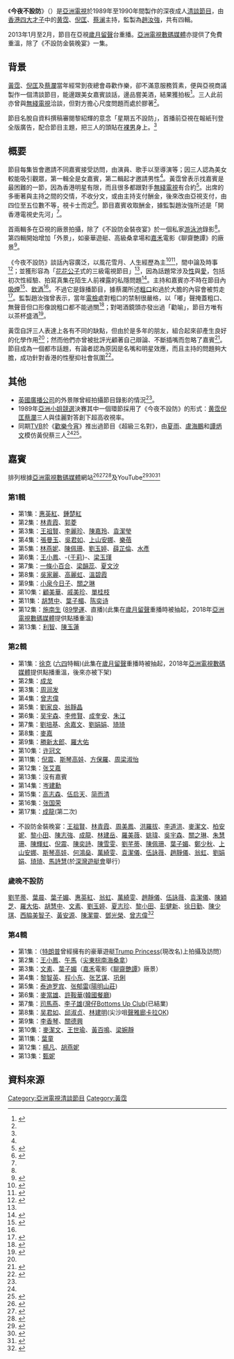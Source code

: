 {{otheruses|subject=香港倾谈节目|other=[[重庆电视台|重庆电视台]]所制作原名《今夜不设防》的都市女性情感节目|冷暖人生}}
{{亞視節目
|名稱 = 今夜不設防<br>
|英文名稱 = Celebrity Talk Show
|圖像 = ATV Jin Ye Bu She Fang logo.jpg
|別名 =
|類型 = 成人清談節目
|原創 = 
|主持 = [[黃霑|黃霑]]、[[倪匡|倪匡]]及[[蔡瀾|蔡瀾]]
|監製 = [[趙汝強|趙汝強]]
|編導 = 梁麗容、曾截容
|助理編導 = 陳家賢
|製作人 =
|編劇 = 馮偉濤（資料搜集及撰稿）
|編審 = 黎紹輝（資料撰稿審閱）
|故事 =
|演出 = 
|旁白 = 
|配音 = 
|海外推出日期 = 
|主題音樂 = *[[瑞士|瑞士]]樂隊{{tsl|en|Yello|}}的《{{tsl|en|Oh Yeah (Yello song)|}}》的前奏（片頭曲，自第一輯第三集起）
*[[英國|英國]]樂隊{{tsl|en|The Alan Parsons Project|}}的《{{tsl|en|Can't Take It with You|}}》的前奏（片尾曲，以及第一輯首兩集的片頭曲）
|主題曲 = 
|作曲 = 
|填詞 = 
|主唱 = 
|國家 = {{HKG-1959}}
|語言 = [[粵語|粵語]]
|季數 = 
|系列數 = 
|輯數 = 
|集數 = 45
|每集列表 = 
|製作年份 = 1989至1990年
|製作統籌 =
|副製作人 =
|共同製作人 =
|剪輯 =
|外景 =
|機位 =
|每集長 = 1小時（除了特輯《不設防金裝晚宴》和《歲晚不設防》）
|aTV-11播出日期 = *1989年3月10日至6月2日（第一輯）
*1989年6月9日至9月29日（第二輯）
*1989年9月2日（不設防金裝晚宴）
*1990年1月25日（歲晚不設防）
*1990年4月17日至8月7日（第四輯）
|aTV-11视频制式= [[480i|480i]]
|aTV-11音频制式= 
|aTV-11播出時間 = *逢星期五11:00至12:00（首兩輯）
*逢星期二10:35至11:35（第四輯）
*星期六10:35至12:35（不設防金裝晚宴）
|aTV-12播出日期= 
|aTV-12视频制式=
|aTV-12音频制式= 
|aTV-12播頻時間 = 
|官方網站 = 
|imdb_id =0277488
|tv_com_id =
}}

《'''今夜不設防'''》（{{lang-en|'''Celebrity Talk Show'''}}）是[[亞洲電視|亞洲電視]]於1989年至1990年間製作的深夜成人[[清談節目|清談節目]]，由[[香港四大才子|香港四大才子]]中的[[黄霑|黄霑]]、[[倪匡|倪匡]]、[[蔡澜|蔡澜]]主持，監製為[[趙汝強|趙汝強]]，共有四輯。

2013年1月至2月，節目在亞視[[歲月留聲|歲月留聲]]台重播。[[亞洲電視數碼媒體|亞洲電視數碼媒體]]亦提供了免費重溫，除了《不設防金裝晚宴》一集。

==背景==
[[黃霑|黃霑]]、[[倪匡|倪匡]]及[[蔡瀾|蔡瀾]]當年經常到夜總會尋歡作樂，卻不滿意服務質素，便與亞視商議製作一個清談節目，能邊跟美女嘉賓談話，邊品嘗美酒，結果獲拍板<ref>{{Cite news|url=https://hk.news.appledaily.com/local/daily/article/20041125/4464905|title=縱橫影視圈光輝30載：電視篇|author=|date=2004-11-25|work=蘋果日報|publisher=|accessdate=|language=|format=|archive-date=2019-08-28|archive-url=https://web.archive.org/web/20190828232225/https://hk.news.appledaily.com/local/daily/article/20041125/4464905|dead-url=no}}</ref>。三人此前亦曾與[[無綫電視|無綫電視]]洽談，但對方擔心尺度問題而處於膠著<ref name="光與影3"/>。

節目名脫自資料撰稿審閱黎紹輝的意念「星期五不設防」，首播前亞視在報紙刊登全版廣告，配合節目主題，把三人的頭貼在[[裸体|裸男]]身上。<ref name="光與影3"/>

==概要==
節目每集皆會邀請不同嘉賓接受訪問，由演員、歌手以至導演等；因三人認為美女較能吸引觀眾，第一輯全是女嘉賓，第二輯起才邀請男性<ref name="光與影3"/>。黃霑曾表示找嘉賓是最困難的一節，因為香港明星有限，而且很多都跟對手[[電視廣播有限公司|無綫電視]]有合約<ref name="罡">{{Cite news|url=http://eresources.nlb.gov.sg/newspapers/Digitised/Article/lhwb19890915-1.2.30.3|title=《今夜不設防》 每集製作費三萬元|author=罡槁|date=1989-09-15|work=聯合晚報|publisher=|accessdate=|language=|format=|archive-date=2020-08-09|archive-url=https://web.archive.org/web/20200809085213/https://eresources.nlb.gov.sg/newspapers/Digitised/Article/lhwb19890915-1.2.30.3|dead-url=no}}</ref>。出席的多衝著與主持之間的交情，不收分文，或由主持支付酬金，後來改由亞視支付，由四位至五位數不等，視卡士而定<ref>{{Cite news|url=|title=今夜不設防受歡迎三名咀加薪續約|author=|date=1989-05-12|work=華僑日報|publisher=香港 : 華僑日報有限公司|accessdate=|language=|format=}}</ref>。節目嘉賓收取酬金，據監製趙汝強所述是「開香港電視史先河」<ref name="光與影3"/>。

首兩輯多在亞視的廠景拍攝，除了《不設防金裝夜宴》於一個私家[[游泳池|游泳池]]錄影<ref name="蔡"/>。第四輯開始增加「外景」，如豪華遊艇、高級桑拿場和[[橙天嘉禾|嘉禾]]電影《聊齋艷譚》的廠景<ref>{{Cite news|url=|title=今夜不設防問題尖銳三名咀親入片場探訪港日三豔星|author=|date=1990-04-17|work=華僑日報|publisher=|accessdate=|language=|format=}}</ref>。

《今夜不設防》談話內容廣泛，以風花雪月、人生經歷為主<ref>{{Cite news|url=https://www.orientalsunday.hk/318511/%e6%9c%80%e6%96%b0%e5%a8%9b%e8%81%9e/%e5%93%a5%e5%93%a5-%e5%bc%b5%e5%9c%8b%e6%a6%ae-%e9%81%ba%e6%86%be/|title=「你哋竟然噓我！」哥哥張國榮眼濕濕自爆人生最遺憾的3件事|author=|date=|work=東方新地|publisher=|accessdate=|language=|format=|archive-date=2019-09-03|archive-url=https://web.archive.org/web/20190903060306/https://www.orientalsunday.hk/318511/%e6%9c%80%e6%96%b0%e5%a8%9b%e8%81%9e/%e5%93%a5%e5%93%a5-%e5%bc%b5%e5%9c%8b%e6%a6%ae-%e9%81%ba%e6%86%be/|dead-url=no}}</ref><ref>{{Cite news|url=|title=成龍上今夜不設防　　彩前所未有舌粲蓮花妙語如珠坦言讀書少常吃虧|author=|date=1989-06-24|work=華僑日報|publisher=|accessdate=|language=|format=}}</ref>，間中論及時事<ref>{{Cite web|title=對中大學生會六四聲明 我痛心疾首|url=https://www.inmediahk.net/node/1049839|accessdate=|author=鄧小樺|date=2017-06-04|format=|publisher=香港獨立媒體|language=|archive-date=2020-04-26|archive-url=https://web.archive.org/web/20200426100812/http://www.inmediahk.net/node/1049839|dead-url=no}}</ref>；並獲形容為「[[花花公子|花花公子]]式的三級電視節目」<ref name="鍾"/>，因為話題常涉及[[性愛|性]]與[[愛|愛]]，包括初次性經驗、拍寫真集在陌生人前裸露的私隱問題<ref>{{Cite news|url=http://eresources.nlb.gov.sg/newspapers/Digitised/Article/lhwb19890706-1.2.36.1.1|title=探討女星的內心世界 《今夜不設防》重輕鬆|author=|date=1989-07-06|work=聯合晚報|publisher=|accessdate=|language=|format=|archive-date=2020-08-09|archive-url=https://web.archive.org/web/20200809090507/https://eresources.nlb.gov.sg/newspapers/Digitised/Article/lhwb19890706-1.2.36.1.1|dead-url=no}}</ref>。主持和嘉賓亦不時在節目內[[吸煙|吸煙]]<ref name="月">{{Cite book|edition=Chu ban|title=Yuebashi : shi ni men zou de tai kuai, hai shi wo zou de tai man?|url=https://www.worldcat.org/oclc/859828029|location=Xianggang|isbn=9789881749253|oclc=859828029|last=Yuebashi.|last2=月巴氏.|page=107}}</ref>、[[飲酒|飲酒]]<ref name="月"/>。不過它是錄播節目，據蔡瀾所述[[髒話|粗口]]和過於大膽的內容會被剪走<ref name="蔡">{{Cite book|title=蔡瀾談人與人溝通|last=|author=潘國駒、何華|publisher=八方文化創作室|year=2015|isbn=9813206357|location=|pages=102}}</ref>。監製趙汝強曾表示，當年[[审查制度|電檢]]處對粗口的禁制很嚴格，以「嘟」聲掩蓋粗口、無聲音但口形像說粗口都不能過關<ref NAME="atv">{{cite AV media |people=[[甘國亮|甘國亮]]、趙汝強 |date=2012-06-29|title=[亞視百人（第107集）|trans-title= |medium=電視節目|language=zh-yue|url= |access-date= |archive-url= |archive-date= |format= |time=|location=HK|publisher=ATV|id= |isbn= |oclc= |quote= |ref= }}</ref>；對喝酒鏡頭亦發出過「勸喻」，節目方唯有以茶杯盛酒<ref name="光與影3">{{Cite book|edition=Chu ban|title=Guang yu ying de ji ti hui yi. III|url=https://www.worldcat.org/oclc/864462641|publisher=Ming bao zhou kan|date=2013|location=Xianggang|isbn=988-15404-2-9|oclc=864462641|first=Haoran|last=Zhai|last2=翟浩然.|access-date=2021-07-03|archive-date=2020-09-14|archive-url=https://web.archive.org/web/20200914160012/https://www.worldcat.org/title/guang-yu-ying-de-ji-ti-hui-yi-iii/oclc/864462641}}</ref>。

黃霑自評三人表達上各有不同的缺點，但由於是多年的朋友，組合起來卻產生良好的化學作用<ref name="罡"/>；然而他們亦曾被批評光顧著自己辯論、不斷插嘴而忽略了嘉賓<ref>{{Cite news|url=|title=今夜不設防被訪問溫碧霞不願做情婦名咀喜自己辯論多位靚女感到不耐煩|author=龍吐珠|date=1989-05-05|work=華僑日報|publisher=|accessdate=|language=|format=}}</ref>。節目成為一個都市話題，有論者認為原因是名嘴和明星效應，而且主持的問題夠大膽，成功針對香港的性壓抑社會氛圍<ref name="鍾">{{Cite news|url=|title=學生影視坊：三級電視節目|author=鍾澤明|date=1989-04-09|work=華僑日報|publisher=|accessdate=|language=|format=}}</ref>。

==其他==
*[[英國廣播公司|英國廣播公司]]的外景隊曾經拍攝節目錄影的情況<ref name="蔡"/>。
*1989年[[亞洲小姐競選|亞洲小姐競選]]決賽其中一個環節採用了《今夜不設防》的形式：[[黄霑|黄霑]][[倪匡|倪匡]][[蔡瀾|蔡瀾]]三人與佳麗對答創下超高收視率。
*同期[[TVB|TVB]]於《[[歡樂今宵|歡樂今宵]]》推出過節目《超級三名對》，由[[夏雨|夏雨]]、[[盧海鵬|盧海鵬]]和[[譚炳文|譚炳文]]模仿黃倪蔡三人<ref name="光與影3"/><ref>{{Cite news|url=|title=今宵「三名對」跟到貼 黃霑多謝無綫免費宣傳|author=林敏|date=1989-04-18|work=大漢公報|publisher=|accessdate=|language=|format=}}</ref>。

==嘉賓==
排列根據[[亞洲電視數碼媒體|亞洲電視數碼媒體]]網站<ref>{{Cite web |url=https://www.hkatv.com/vod.html?menuId=293&contentId=8776d867-d235-4577-8e96-398bfff4a160 |title=今夜不設防 第一輯 |accessdate=2018-10-17 |archive-date=2020-08-08 |archive-url=https://web.archive.org/web/20200808200900/https://www.hkatv.com/vod.html?menuId=293&contentId=8776d867-d235-4577-8e96-398bfff4a160 |dead-url=yes }}</ref><ref>{{Cite web |url=https://www.hkatv.com/vod.html?menuId=293&contentId=a200b9a1-600d-4cb9-9380-0edcec116a18 |title=今夜不設防 第二輯 |accessdate=2018-10-17 |archive-date=2020-08-08 |archive-url=https://web.archive.org/web/20200808201607/https://www.hkatv.com/vod.html?menuId=293&contentId=a200b9a1-600d-4cb9-9380-0edcec116a18 |dead-url=yes }}</ref><ref>{{Cite web |url=https://www.hkatv.com/vod.html?menuId=293&contentId=897aec7c-59a3-4902-949a-16819cd4e34f |title=今夜不設防 第四輯 |accessdate=2018-10-17 |archive-date=2020-08-08 |archive-url=https://web.archive.org/web/20200808200037/https://www.hkatv.com/vod.html?menuId=293&contentId=897aec7c-59a3-4902-949a-16819cd4e34f |dead-url=yes }}</ref>及YouTube<ref>{{Cite web |url=https://www.youtube.com/playlist?list=PLZDwfIerdFF1djF_VuctTNar8nsnnbL2_ |title=《今夜不設防》第1輯 |accessdate=2021-05-29 |archive-date=2021-06-04 |archive-url=https://web.archive.org/web/20210604110533/https://www.youtube.com/playlist?list=PLZDwfIerdFF1djF_VuctTNar8nsnnbL2_ |dead-url=no }}</ref><ref>{{Cite web |url=https://www.youtube.com/playlist?list=PLZDwfIerdFF0c8MlcAeSarN6JcGj50n4w |title=《今夜不設防》第2輯 |accessdate=2021-05-29 |archive-date=2021-06-03 |archive-url=https://web.archive.org/web/20210603135101/https://www.youtube.com/playlist?list=PLZDwfIerdFF0c8MlcAeSarN6JcGj50n4w |dead-url=no }}</ref><ref>{{Cite web |url=https://www.youtube.com/playlist?list=PLZDwfIerdFF38EX0nHTgzqzSEXwsINjJk |title=《今夜不設防》第4輯 |accessdate=2021-05-29 |archive-date=2021-06-04 |archive-url=https://web.archive.org/web/20210604161447/https://www.youtube.com/playlist?list=PLZDwfIerdFF38EX0nHTgzqzSEXwsINjJk |dead-url=no }}</ref>

===第1輯===
*第1集：[[惠英紅|惠英紅]]、[[鍾楚紅|鍾楚紅]]
*第2集：[[林青霞|林青霞]]、[[郭菱|郭菱]]
*第3集：[[王祖賢|王祖賢]]、[[李麗珍|李麗珍]]、[[陳加玲|陳嘉玲]]、[[袁潔瑩|袁潔瑩]]
*第4集：[[張曼玉|張曼玉]]、[[吳君如|吳君如]]、[[上山詩鈉|上山安娜]]、[[樂蓓|樂蓓]]
*第5集：[[林燕妮|林燕妮]]、[[陳佩珊|陳佩珊]]、[[劉玉婷|劉玉婷]]、[[薛芷倫|薛芷倫]]、[[水彥|水彥]]
*第6集：[[王小鳳_(演員)|王小鳳]]、-{[[于莉|于莉]]}-、[[梁玉瑾|梁玉瑾]]
*第7集：[[一條小百合|一條小百合]]、[[梁韻蕊|梁韻蕊]]、[[夏文汐|夏文汐]]
*第8集：[[吳家麗|吳家麗]]、[[高麗虹|高麗虹]]、[[溫碧霞|溫碧霞]]
*第9集：[[小泉今日子|小泉今日子]]、[[關之琳|關之琳]]
*第10集：[[顧美華|顧美華]]、[[戚美珍|戚美珍]]、[[單桂枝|單桂枝]]
*第11集：[[胡慧中|胡慧中]]、[[葉子楣|葉子楣]]、[[陈奕诗|陈奕诗]]
*第12集：[[施南生|施南生]] ([[六四事件|89學運]]、直播)(此集在[[歲月留聲|歲月留聲]]重播時被抽起，2018年[[亞洲電視數碼媒體|亞洲電視數碼媒體]]提供點播重溫)
*第13集：[[利智|利智]]、[[陳玉蓮|陳玉蓮]]

===第2輯===
*第1集：[[徐克|徐克]] ([[六四事件|六四]]特輯)(此集在[[歲月留聲|歲月留聲]]重播時被抽起，2018年[[亞洲電視數碼媒體|亞洲電視數碼媒體]]提供點播重溫，後來亦被下架)
*第2集：[[成龙|成龙]]
*第3集：[[周润发|周润发]]
*第4集：[[曾志偉|曾志偉]]
*第5集：[[劉家良|劉家良]]、[[翁靜晶|翁靜晶]]
*第6集：[[吴宇森|吴宇森]]、[[李修賢|李修賢]]、[[成奎安|成奎安]]、[[朱江|朱江]]
*第7集：[[劉培基|劉培基]]、[[余嘉文|余嘉文]]、[[劉娟娟|劉娟娟]]、[[琦琦|琦琦]]
*第8集：[[麥嘉|麥嘉]]
*第9集：[[勝新太郎|勝新太郎]]、[[羅大佑|羅大佑]]
*第10集：[[许冠文|许冠文]]
*第11集：[[倪震|倪震]]、[[斯琴高娃|斯琴高娃]]、[[方保羅|方保羅]]、[[周梁淑怡|周梁淑怡]]
*第12集：[[张艾嘉|张艾嘉]]
*第13集：沒有嘉賓
*第14集：[[岑建勳|岑建勳]]
*第15集：[[高志森|高志森]]、[[伍启天|伍启天]]、[[简而清|简而清]]
*第16集：[[张国荣|张国荣]]
*第17集：[[成龍|成龍]](第二次)

*不設防金裝晚宴：[[王祖賢|王祖賢]]、[[林青霞|林青霞]]、[[周美鳳|周美鳳]]、[[洪羅拔|洪羅拔]]、[[李道洪|李道洪]]、[[麥潔文|麥潔文]]、[[柏安妮|柏安妮]]、[[黎小田|黎小田]]、[[陳志強|陳志強]]、[[成龍|成龍]]、[[林建岳|林建岳]]、[[羅美薇|羅美薇]]、[[姚瑋|姚瑋]]、[[吳宇森|吳宇森]]、[[關之琳|關之琳]]、[[朱慧珊|朱慧珊]]、[[陳輝虹|陳輝虹]]、[[倪震|倪震]]、[[陳奕詩|陳奕詩]]、[[陳雪雯|陳雪雯]]、[[劉芊蒂|劉芊蒂]]、[[陳佩珊|陳佩珊]]、[[葉子媚|葉子媚]]、[[鄭少秋|鄭少秋]]、[[上山安娜|上山安娜]]、[[斯琴高娃|斯琴高娃]]、[[何鴻燊|何鴻燊]]、[[萬綺雯|萬綺雯]]、[[袁潔儀|袁潔儀]]、[[伍詠薇|伍詠薇]]、[[趙靜儀|趙靜儀]]、[[翁虹|翁虹]]、[[劉娟娟|劉娟娟]]、[[琦琦|琦琦]]、[[馬詩慧|馬詩慧]](於[[深灣遊艇會|深灣遊艇會]]舉行）

===歲晚不設防===
[[劉芊蒂|劉芊蒂]]、[[葉晨|葉晨]]、[[葉子媚|葉子媚]]、[[惠英紅|惠英紅]]、[[翁虹|翁虹]]、[[萬綺雯|萬綺雯]]、[[趙靜儀|趙靜儀]]、[[伍詠薇|伍詠薇]]、[[袁潔儀|袁潔儀]]、[[陳穎芝|陳穎芝]]、[[羅大佑|羅大佑]]、[[胡慧中|胡慧中]]、[[文素|文素]]、[[劉玉婷|劉玉婷]]、[[夏志珍|夏志珍]]、[[黎小田|黎小田]]、[[彭健新|彭健新]]、[[徐日勤|徐日勤]]、[[陳少琪|陳少琪]]、[[西脇美智子|西脇美智子]]、[[黃安源|黃安源]]、[[陳潔靈|陳潔靈]]、[[鄧光榮|鄧光榮]]、[[曾志偉|曾志偉]]<ref>{{Cite web |url=https://www.hkatv.com/vod.html?menuId=293&contentId=0e199ab5-785d-4757-b85e-09d1a07e282d |title=歲晚不設防 |accessdate=2018-10-17 |archive-date=2020-08-08 |archive-url=https://web.archive.org/web/20200808201242/https://www.hkatv.com/vod.html?menuId=293&contentId=0e199ab5-785d-4757-b85e-09d1a07e282d |dead-url=no }}</ref>

===第4輯===
*第1集：{{link-ja|工藤瞳|工藤ひとみ}}（[[唐納·川普|特朗普]]曾經擁有的豪華遊艇[[Trump_Princess|Trump Princess]](現改名{{link-en|Kingdom 5KR}})上拍攝及訪問）
*第2集：[[王小鳳_(演員)|王小鳳]]、[[午馬|午馬]]（[[尖沙咀|尖東]][[棕南海桑拿|棕南海桑拿]]）
*第3集：[[文素|文素]]、[[葉子媚|葉子媚]]（[[橙天嘉禾|嘉禾]]電影《[[聊齋艷譚|聊齋艷譚]]》廠景）
*第4集：[[黎智英|黎智英]]、[[程小东|程小东]]、[[张艺谋|张艺谋]]、[[巩俐|巩俐]]
*第5集：[[泰迪罗宾|泰迪罗宾]]、[[张郁雷|张郁雷]]([[陽明山莊|陽明山莊]])
*第6集：[[麥當雄|麥當雄]]、[[許鞍華|許鞍華]]([[韓國餐廳|韓國餐廳]])
*第7集：[[司馬燕|司馬燕]]、[[李子雄|李子雄]]([[灣仔|灣仔]][[Bottoms_Up_Club|Bottoms Up Club]](已結業)
*第8集：[[吴君如|吴君如]]、[[邱淑贞|邱淑贞]]、[[林建明|林建明]](尖沙咀[[聲雅廊卡拉OK|聲雅廊卡拉OK]])
*第9集：[[李香琴|李香琴]]、[[關德興|關德興]]
*第10集：[[麥潔文|麥潔文]]、[[王世瑜|王世瑜]]、[[黃百鳴|黃百鳴]]、[[梁婉靜|梁婉靜]]
*第11集：[[葉童|葉童]]
*第12集：[[楊凡|楊凡]]、[[胡燕妮|胡燕妮]]
*第13集：[[甄妮|甄妮]]

== 資料來源 ==
{{reflist}}

[[Category:亞洲電視清談節目|Category:亞洲電視清談節目]]
[[Category:黃霑|Category:黃霑]]
{{黃霑}}